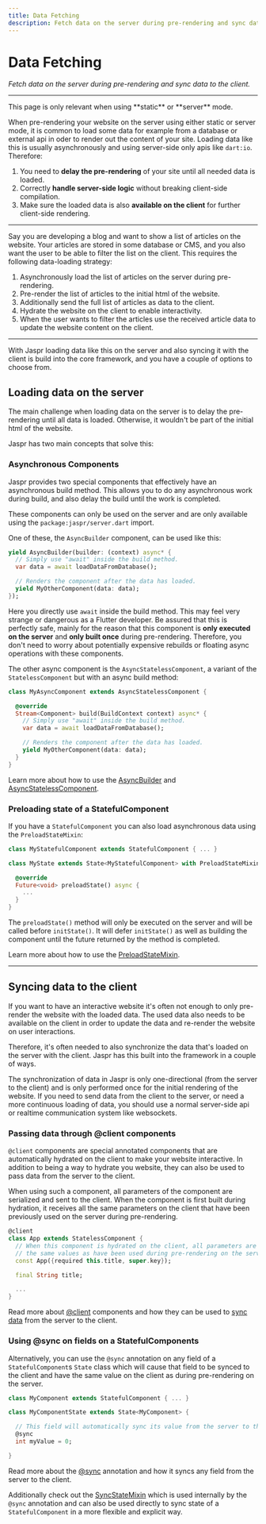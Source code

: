 ```yaml
---
title: Data Fetching
description: Fetch data on the server during pre-rendering and sync data to the client.
---
```


# Data Fetching
*Fetch data on the server during pre-rendering and sync data to the client.*

---

<Info>
This page is only relevant when using **static** or **server** mode.
</Info>

When pre-rendering your website on the server using either static or server mode, it is common to load some data for
example from a database or external api in oder to render out the content of your site. Loading data like this is usually
asynchronously and using server-side only apis like `dart:io`. Therefore:

1. You need to **delay the pre-rendering** of your site until all needed data is loaded.
2. Correctly **handle server-side logic** without breaking client-side compilation.
3. Make sure the loaded data is also **available on the client** for further client-side rendering.

---

Say you are developing a blog and want to show a list of articles on the website. Your articles are stored in some database
or CMS, and you also want the user to be able to filter the list on the client. This requires the following
data-loading strategy:

1. Asynchronously load the list of articles on the server during pre-rendering.
2. Pre-render the list of articles to the initial html of the website.
3. Additionally send the full list of articles as data to the client.
4. Hydrate the website on the client to enable interactivity.
5. When the user wants to filter the articles use the received article data to update the website content on the client.

---

With Jaspr loading data like this on the server and also syncing it with the client is build into the core framework,
and you have a couple of options to choose from.

## Loading data on the server

The main challenge when loading data on the server is to delay the pre-rendering until all data is loaded. Otherwise,
it wouldn't be part of the initial html of the website.

Jaspr has two main concepts that solve this:

### Asynchronous Components

Jaspr provides two special components that effectively have an asynchronous build method. This allows you to do
any asynchronous work during build, and also delay the build until the work is completed.

These components can only be used on the server and are only available using the
`package:jaspr/server.dart` import.

One of these, the `AsyncBuilder` component, can be used like this:

```dart
yield AsyncBuilder(builder: (context) async* {
  // Simply use "await" inside the build method.
  var data = await loadDataFromDatabase();

  // Renders the component after the data has loaded.
  yield MyOtherComponent(data: data);
});
```

Here you directly use `await` inside the build method. This may feel very strange or dangerous as a Flutter developer.
Be assured that this is perfectly safe, mainly for the reason that this component is **only executed on the server** and
**only built once** during pre-rendering. Therefore, you don't need to worry about potentially expensive rebuilds or floating async
operations with these components.

The other async component is the `AsyncStatelessComponent`, a variant of the `StatelessComponent` but with an async build method:

```dart
class MyAsyncComponent extends AsyncStatelessComponent {

  @override
  Stream<Component> build(BuildContext context) async* {
    // Simply use "await" inside the build method.
    var data = await loadDataFromDatabase();

    // Renders the component after the data has loaded.
    yield MyOtherComponent(data: data);
  }
}
```

Learn more about how to use the [AsyncBuilder](/components/async_components) and [AsyncStatelessComponent](/components/async_components).

### Preloading state of a StatefulComponent

If you have a `StatefulComponent` you can also load asynchronous data using the `PreloadStateMixin`:

```dart
class MyStatefulComponent extends StatefulComponent { ... }

class MyState extends State<MyStatefulComponent> with PreloadStateMixin {

  @override
  Future<void> preloadState() async {
    ...
  }
}
```

The `preloadState()` method will only be executed on the server and will be called before `initState()`. It will defer
`initState()` as well as building the component until the future returned by the method is completed.

Learn more about how to use the [PreloadStateMixin](/utils/preload_state_mixin).

---

## Syncing data to the client

If you want to have an interactive website it's often not enough to only pre-render the website with the loaded data.
The used data also needs to be available on the client in order to update the data and re-render the website on user
interactions.

Therefore, it's often needed to also synchronize the data that's loaded on the server with the client. Jaspr has this
built into the framework in a couple of ways.

<Info>
The synchronization of data in Jaspr is only one-directional (from the server to the client) and is only performed
once for the initial rendering of the website. If you need to send data from the client to the server, or need a more
continuous loading of data, you should use a normal server-side api or realtime communication system like websockets.
</Info>

### Passing data through @client components

`@client` components are special annotated components that are automatically hydrated on the client to make your website
interactive. In addition to being a way to hydrate you website, they can also be used to pass data from the server to
the client.

When using such a component, all parameters of the component are serialized and sent to the client. When the component
is first built during hydration, it receives all the same parameters on the client that have been previously used on
the server during pre-rendering.

```dart
@client
class App extends StatelessComponent {
  // When this component is hydrated on the client, all parameters are passed
  // the same values as have been used during pre-rendering on the server.
  const App({required this.title, super.key});

  final String title;

  ...
}
```

Read more about [@client](/utils/at_client) components and how they can be used to [sync data](/utils/at_client#passing-data)
from the server to the client.

### Using @sync on fields on a StatefulComponents

Alternatively, you can use the `@sync` annotation on any field of a `StatefulComponent`s `State` class which will
cause that field to be synced to the client and have the same value on the client as during pre-rendering on the server.

```dart
class MyComponent extends StatefulComponent { ... }

class MyComponentState extends State<MyComponent> {

  // This field will automatically sync its value from the server to the client.
  @sync
  int myValue = 0;

}
```

Read more about the [@sync](/utils/at_sync) annotation and how it syncs any field from the server to the client.

Additionally check out the [SyncStateMixin](/utils/sync_state_mixin) which is used internally by the `@sync` annotation
and can also be used directly to sync state of a `StatefulComponent` in a more flexible and explicit way.
